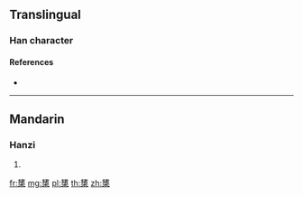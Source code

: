 {{also|櫫}}
==Translingual==

===Han character===
{{Han char|rn=75|rad=木|as=11|sn=15|four=|canj=KAD|ids=⿱猪木}}

====References====
* {{Han ref|kx=0554.210|dkj=15576|hdz=21283.010|uh=6A65|ud=27237}}

----

==Mandarin==

===Hanzi===
{{cmn-hanzi|tra=櫫|pin=[[zhū]] ([[zhu1]])|wg=chu<sup>1</sup>}}

# {{defn|lang=cmn|sort=木11}}

[[fr:橥]]
[[mg:橥]]
[[pl:橥]]
[[th:橥]]
[[zh:橥]]